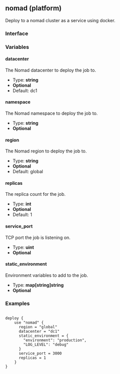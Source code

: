 ## nomad (platform)

Deploy to a nomad cluster as a service using docker.

### Interface

### Variables

#### datacenter

The Nomad datacenter to deploy the job to.

- Type: **string**
- **Optional**
- Default: dc1

#### namespace

The Nomad namespace to deploy the job to.

- Type: **string**
- **Optional**

#### region

The Nomad region to deploy the job to.

- Type: **string**
- **Optional**
- Default: global

#### replicas

The replica count for the job.

- Type: **int**
- **Optional**
- Default: 1

#### service_port

TCP port the job is listening on.

- Type: **uint**
- **Optional**

#### static_environment

Environment variables to add to the job.

- Type: **map[string]string**
- **Optional**

### Examples

```

deploy {
	use "nomad" {
	  region = "global"
	  datacenter = "dc1"
	  static_environment = {
	    "environment": "production",
	    "LOG_LEVEL": "debug"
	  }
	  service_port = 3000
	  replicas = 1
	}
}

```
